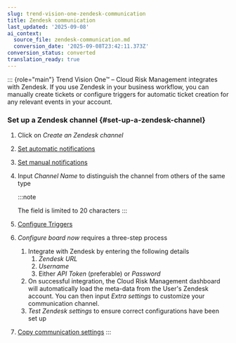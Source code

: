 ```yaml
---
slug: trend-vision-one-zendesk-communication
title: Zendesk communication
last_updated: '2025-09-08'
ai_context:
  source_file: zendesk-communication.md
  conversion_date: '2025-09-08T23:42:11.373Z'
conversion_status: converted
translation_ready: true
---
```


::: {role="main"}
Trend Vision One™ – Cloud Risk Management integrates with Zendesk. If you use Zendesk in your business workflow, you can manually create tickets or configure triggers for automatic ticket creation for any relevant events in your account.

### Set up a Zendesk channel {#set-up-a-zendesk-channel}

1.  Click on *Create an Zendesk channel*

2.  [Set automatic notifications](toggle-automatic-notifications.mdx)

3.  [Set manual notifications](toggle-manual-notifications.mdx)

4.  Input *Channel Name* to distinguish the channel from others of the same type

    :::note

    The field is limited to 20 characters
    :::

5.  [Configure Triggers](communication-triggers.mdx)

6.  *Configure board now* requires a three-step process

    1.  Integrate with Zendesk by entering the following details
        1.  *Zendesk URL*
        2.  *Username*
        3.  Either *API Token* (preferable) or *Password*
    2.  On successful integration, the Cloud Risk Management dashboard will automatically load the meta-data from the User's Zendesk account. You can then input *Extra settings* to customize your communication channel.
    3.  *Test Zendesk settings* to ensure correct configurations have been set up

7.  [Copy communication settings](copy-communication-settings.mdx)
:::
